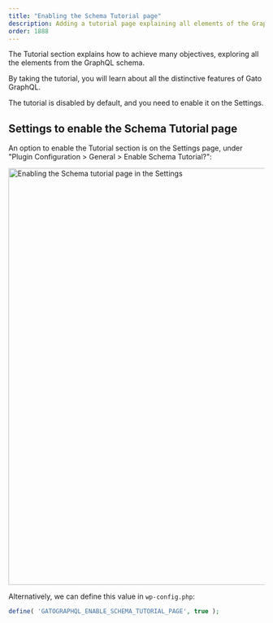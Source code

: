 ```yaml
---
title: "Enabling the Schema Tutorial page"
description: Adding a tutorial page explaining all elements of the GraphQL schema offered by Gato GraphQL
order: 1888
---
```


The Tutorial section explains how to achieve many objectives, exploring all the elements from the GraphQL schema.

By taking the tutorial, you will learn about all the distinctive features of Gato GraphQL.

The tutorial is disabled by default, and you need to enable it on the Settings.

## Settings to enable the Schema Tutorial page

An option to enable the Tutorial section is on the Settings page, under "Plugin Configuration > General > Enable Schema Tutorial?":

<Image
  src="/assets/guides/upstream/settings-enable-schema-tutorial-page.png"
  width="1024"
  height="820"
  alt="Enabling the Schema tutorial page in the Settings"
  caption="Enabling the Schema tutorial page in the Settings"
/>

Alternatively, we can define this value in `wp-config.php`:

```php
define( 'GATOGRAPHQL_ENABLE_SCHEMA_TUTORIAL_PAGE', true );
```
